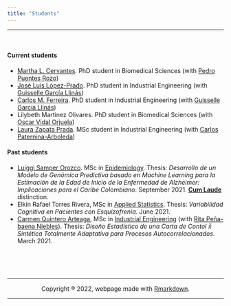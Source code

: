 ```yaml
---
title: "Students"
---
```

<hr>
<br>

#### Current students
* [Martha L. Cervantes](https://scienti.colciencias.gov.co/cvlac/visualizador/generarCurriculoCv.do?cod_rh=0000743534). PhD student in Biomedical Sciences (with [Pedro Puentes Rozo](http://scienti.colciencias.gov.co:8081/cvlac/visualizador/generarCurriculoCv.do?cod_rh=0000147133))
*  [José Luis López-Prado](https://scienti.colciencias.gov.co/cvlac/visualizador/generarCurriculoCv.do?cod_rh=0001486987). PhD student in Industrial Engineering (with [Guisselle García Llinás](https://scienti.colciencias.gov.co/cvlac/visualizador/generarCurriculoCv.do?cod_rh=0000738387))
*  [Carlos M. Ferreira](https://co.linkedin.com/in/carlos-martin-ferreira-vanegas-409003140). PhD student in Industrial Engineering (with [Guisselle García Llinás](https://scienti.colciencias.gov.co/cvlac/visualizador/generarCurriculoCv.do?cod_rh=0000738387))
*  Lilybeth Martinez Olivares. PhD student in Biomedical Sciences (with [Oscar Vidal Orjuela](https://scienti.minciencias.gov.co/cvlac/visualizador/generarCurriculoCv.do?cod_rh=0000028550))
<br> 
*  [Laura Zapata Prada](https://www.linkedin.com/in/laura-zapata-prada?originalSubdomain=co). MSc student in Industrial Engineering (with [Carlos Paternina-Arboleda](https://www.linkedin.com/in/carlos-d-paternina-arboleda-81964b85/?originalSubdomain=co))
<!-- *  [Daniela Cassandro De La Hoz](https://co.linkedin.com/in/daniela-cassandro-de-la-hoz-490b82b1). MSc student in Industrial Engineering (with [Carlos Paternina-Arboleda](https://www.linkedin.com/in/carlos-d-paternina-arboleda-81964b85/?originalSubdomain=co)) -->
<!-- *  [Leonella Torreglosa Portillo](https://co.linkedin.com/in/leonella-torreglosa-aa7b44193). MSc student in Industrial Engineering (with [Carlos Paternina-Arboleda](https://scholar.google.com.co/citations?hl=en&user=gqEqfLUAAAAJ)) -->

#### Past students
*  [Luiggi Samper Orozco](https://co.linkedin.com/in/luiggisamper). MSc in [Epidemiology](https://www.uninorte.edu.co/web/maestria-en-epidemiologia). Thesis: _Desarrollo de un Modelo de Genómica Predictiva basado en Machine Learning para la Estimación de la Edad de Inicio de la Enfermedad de Alzheimer: Implicaciones para el Caribe Colombiano_.  September 2021. [**Cum Laude**](https://www.uninorte.edu.co/web/grupo-prensa/noticia?articleId=17190743&groupId=73923) distinction.
*  Elkin Rafael Torres Rivera, MSc in [Applied Statistics](https://www.uninorte.edu.co/web/maestria-en-estadistica-aplicada). Thesis: _Variabilidad Cognitiva en Pacientes con Esquizofrenia_. June 2021. 
*  [Carmen Quintero Arteaga](https://www.linkedin.com/in/carmen-cecilia-quintero-arteaga-8a9972146/), MSc in [Industrial Engineering](https://www.uninorte.edu.co/web/maestria-en-ingenieria-industrial) (with [Rita Peña-baena Niebles](https://scienti.minciencias.gov.co/cvlac/visualizador/generarCurriculoCv.do?cod_rh=0000060496)). Thesis: _Diseño Estadístico de una Carta de Contol $\bar{x}$ Sintética Totalmente Adaptativa para Procesos Autocorrelacionados_. March 2021.



<center>
<br><br><br>
<hr>
Copyright ® 2022, webpage made with [Rmarkdown](https://rmarkdown.rstudio.com/).
<hr>
</center>
